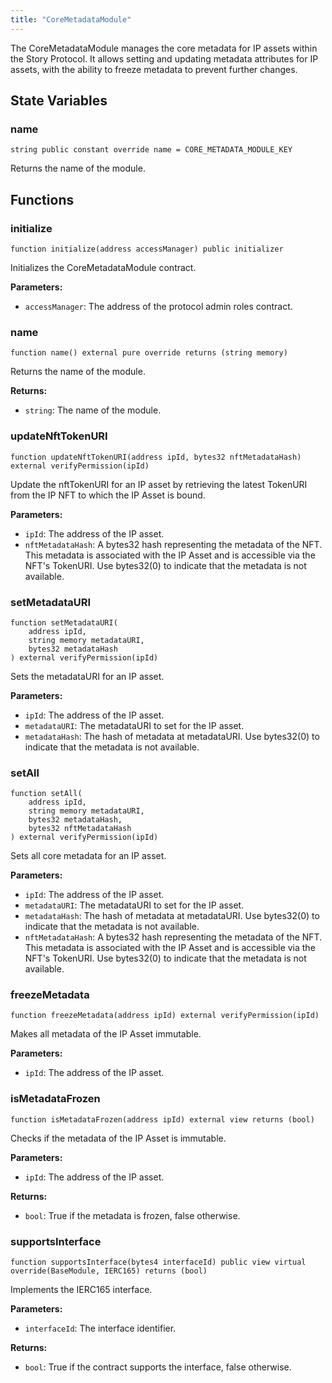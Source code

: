 ```yaml
---
title: "CoreMetadataModule"
---
```


The CoreMetadataModule manages the core metadata for IP assets within the Story Protocol. It allows setting and updating metadata attributes for IP assets, with the ability to freeze metadata to prevent further changes.

## State Variables

### name

```solidity
string public constant override name = CORE_METADATA_MODULE_KEY
```

Returns the name of the module.

## Functions

### initialize

```solidity
function initialize(address accessManager) public initializer
```

Initializes the CoreMetadataModule contract.

**Parameters:**

- `accessManager`: The address of the protocol admin roles contract.

### name

```solidity
function name() external pure override returns (string memory)
```

Returns the name of the module.

**Returns:**

- `string`: The name of the module.

### updateNftTokenURI

```solidity
function updateNftTokenURI(address ipId, bytes32 nftMetadataHash) external verifyPermission(ipId)
```

Update the nftTokenURI for an IP asset by retrieving the latest TokenURI from the IP NFT to which the IP Asset is bound.

**Parameters:**

- `ipId`: The address of the IP asset.
- `nftMetadataHash`: A bytes32 hash representing the metadata of the NFT. This metadata is associated with the IP Asset and is accessible via the NFT's TokenURI. Use bytes32(0) to indicate that the metadata is not available.

### setMetadataURI

```solidity
function setMetadataURI(
    address ipId,
    string memory metadataURI,
    bytes32 metadataHash
) external verifyPermission(ipId)
```

Sets the metadataURI for an IP asset.

**Parameters:**

- `ipId`: The address of the IP asset.
- `metadataURI`: The metadataURI to set for the IP asset.
- `metadataHash`: The hash of metadata at metadataURI. Use bytes32(0) to indicate that the metadata is not available.

### setAll

```solidity
function setAll(
    address ipId,
    string memory metadataURI,
    bytes32 metadataHash,
    bytes32 nftMetadataHash
) external verifyPermission(ipId)
```

Sets all core metadata for an IP asset.

**Parameters:**

- `ipId`: The address of the IP asset.
- `metadataURI`: The metadataURI to set for the IP asset.
- `metadataHash`: The hash of metadata at metadataURI. Use bytes32(0) to indicate that the metadata is not available.
- `nftMetadataHash`: A bytes32 hash representing the metadata of the NFT. This metadata is associated with the IP Asset and is accessible via the NFT's TokenURI. Use bytes32(0) to indicate that the metadata is not available.

### freezeMetadata

```solidity
function freezeMetadata(address ipId) external verifyPermission(ipId)
```

Makes all metadata of the IP Asset immutable.

**Parameters:**

- `ipId`: The address of the IP asset.

### isMetadataFrozen

```solidity
function isMetadataFrozen(address ipId) external view returns (bool)
```

Checks if the metadata of the IP Asset is immutable.

**Parameters:**

- `ipId`: The address of the IP asset.

**Returns:**

- `bool`: True if the metadata is frozen, false otherwise.

### supportsInterface

```solidity
function supportsInterface(bytes4 interfaceId) public view virtual override(BaseModule, IERC165) returns (bool)
```

Implements the IERC165 interface.

**Parameters:**

- `interfaceId`: The interface identifier.

**Returns:**

- `bool`: True if the contract supports the interface, false otherwise.
